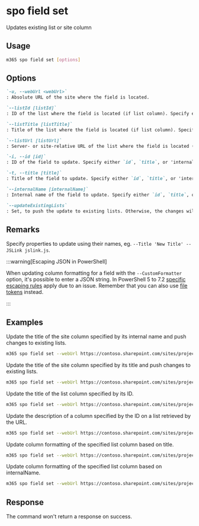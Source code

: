 
# spo field set

Updates existing list or site column

## Usage

```sh
m365 spo field set [options]
```

## Options

```md definition-list
`-u, --webUrl <webUrl>`
: Absolute URL of the site where the field is located.

`--listId [listId]`
: ID of the list where the field is located (if list column). Specify either `listTitle`, `listId` or `listUrl`.

`--listTitle [listTitle]`
: Title of the list where the field is located (if list column). Specify either `listTitle`, `listId` or `listUrl`.

`--listUrl [listUrl]`
: Server- or site-relative URL of the list where the field is located (if list column). Specify either `listTitle`, `listId` or `listUrl`.

`-i, --id [id]`
: ID of the field to update. Specify either `id`, `title`, or 'internalName' but not all.

`-t, --title [title]`
: Title of the field to update. Specify either `id`, `title`, or 'internalName' but not all.

`--internalName [internalName]`
: Internal name of the field to update. Specify either `id`, `title`, or 'internalName' but not all.

`--updateExistingLists`
: Set, to push the update to existing lists. Otherwise, the changes will apply to new lists only.
```

<Global />

## Remarks

Specify properties to update using their names, eg. `--Title 'New Title' --JSLink jslink.js`.

:::warning[Escaping JSON in PowerShell]

When updating column formatting for a field with the `--CustomFormatter` option, it's possible to enter a JSON string. In PowerShell 5 to 7.2 [specific escaping rules](./../../../user-guide/using-cli.mdx#escaping-double-quotes-in-powershell) apply due to an issue. Remember that you can also use [file tokens](./../../../user-guide/using-cli.mdx#passing-complex-content-into-cli-options) instead.

:::

## Examples

Update the title of the site column specified by its internal name and push changes to existing lists.

```sh
m365 spo field set --webUrl https://contoso.sharepoint.com/sites/project-x --internalName 'MyColumn' --updateExistingLists --Title 'My column'
```

Update the title of the site column specified by its title and push changes to existing lists.

```sh
m365 spo field set --webUrl https://contoso.sharepoint.com/sites/project-x --title 'MyColumn' --updateExistingLists --Title 'My column'
```

Update the title of the list column specified by its ID.

```sh
m365 spo field set --webUrl https://contoso.sharepoint.com/sites/project-x --listTitle 'My List' --id 330f29c5-5c4c-465f-9f4b-7903020ae1ce --Title 'My column'
```

Update the description of a column specified by the ID on a list retrieved by the URL.

```sh
m365 spo field set --webUrl https://contoso.sharepoint.com/sites/project-x --listUrl '/sites/project-x/Lists/My List' --id 330f29c5-5c4c-465f-9f4b-7903020ae1ce --Description 'My column Description'
```

Update column formatting of the specified list column based on title.

```sh
m365 spo field set --webUrl https://contoso.sharepoint.com/sites/project-x --listTitle 'My List' --title 'MyColumn' --CustomFormatter '{"schema":"https://developer.microsoft.com/json-schemas/sp/column-formatting.schema.json", "elmType": "div", "txtContent": "@currentField"}'
```
Update column formatting of the specified list column based on internalName.

```sh
m365 spo field set --webUrl https://contoso.sharepoint.com/sites/project-x --listTitle 'My List' --internalName 'MyColumn' --CustomFormatter '{"schema":"https://developer.microsoft.com/json-schemas/sp/column-formatting.schema.json", "elmType": "div", "txtContent": "@currentField"}'
```

## Response

The command won't return a response on success.
